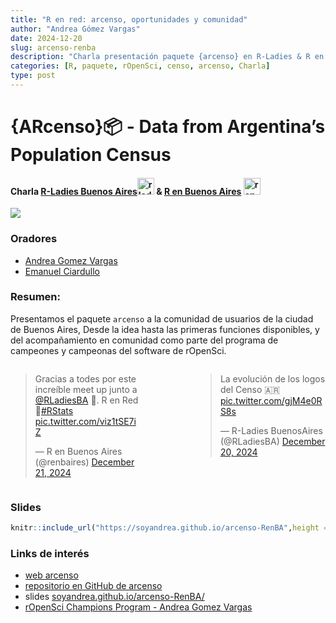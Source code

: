 ```yaml
---
title: "R en red: arcenso, oportunidades y comunidad"
author: "Andrea Gómez Vargas"
date: 2024-12-20
slug: arcenso-renba
description: "Charla presentación paquete {arcenso} en R-Ladies & R en Buenos Aires"
categories: [R, paquete, rOpenSci, censo, arcenso, Charla]
type: post
---
```


# {ARcenso}📦 - Data from Argentina’s Population Census

#### Charla [R-Ladies Buenos Aires](https://github.com/RLadies-BA)<img src="https://avatars.githubusercontent.com/u/38664570?s=200&amp;v=4" alt="rladies buenos aires logo" height="27"/> & [R en Buenos Aires](https://github.com/renbaires) <img src="https://avatars.githubusercontent.com/u/43609757" alt="r en buenos aires logo" height="27"/>

![](flyer.png)

### Oradores

-   [Andrea Gomez Vargas](https://github.com/SoyAndrea)
-   [Emanuel Ciardullo](https://github.com/ECiardullo)

### Resumen:

Presentamos el paquete `arcenso` a la comunidad de usuarios de la ciudad de Buenos Aires, Desde la idea hasta las primeras funciones disponibles, y del acompañamiento en comunidad como parte del programa de campeones y campeonas del software de rOpenSci.

:::::: columns
::: {.column width="45%"}
<blockquote class="twitter-tweet">

<p lang="es" dir="ltr">

Gracias a todes por este increíble meet up junto a <a href="https://twitter.com/RLadiesBA?ref_src=twsrc%5Etfw">@RLadiesBA</a> 💜. R en Red 🌟<a href="https://twitter.com/hashtag/RStats?src=hash&amp;ref_src=twsrc%5Etfw">#RStats</a> <a href="https://t.co/viz1tSE7iZ">pic.twitter.com/viz1tSE7iZ</a>

</p>

— R en Buenos Aires (@renbaires) <a href="https://twitter.com/renbaires/status/1870566237031616872?ref_src=twsrc%5Etfw">December 21, 2024</a>

</blockquote>

```{=html}
<script async src="https://platform.twitter.com/widgets.js" charset="utf-8"></script>
```
:::

::: {.column width="10%"}
:::

::: {.column width="45%"}
<blockquote class="twitter-tweet">

<p lang="es" dir="ltr">

La evolución de los logos del Censo 🇦🇷 <a href="https://t.co/gjM4e0RS8s">pic.twitter.com/gjM4e0RS8s</a>

</p>

— R-Ladies BuenosAires (@RLadiesBA) <a href="https://twitter.com/RLadiesBA/status/1870224531710742853?ref_src=twsrc%5Etfw">December 20, 2024</a>

</blockquote>

```{=html}
<script async src="https://platform.twitter.com/widgets.js" charset="utf-8"></script>
```
:::
::::::

### Slides

```r
knitr::include_url("https://soyandrea.github.io/arcenso-RenBA",height = 400)
```

### Links de interés

-   [web arcenso](https://soyandrea.github.io/arcenso/)
-   [repositorio en GitHub de arcenso](https://github.com/SoyAndrea/arcenso)
-   slides [soyandrea.github.io/arcenso-RenBA/](https://soyandrea.github.io/arcenso-RenBA)
-   [rOpenSci Champions Program - Andrea Gomez Vargas](https://ropensci.org/blog/2024/02/15/champions-program-champions-2024/#andrea-gomez-vargas)
